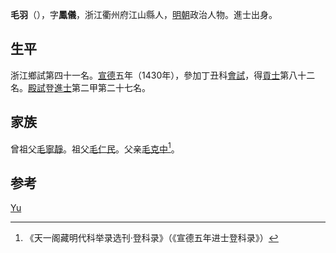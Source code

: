 {{Otheruses|other=名为毛凤仪的其他人物|毛凤仪}}

'''毛羽'''（{{bd|1401年||？}}），字'''鳳儀'''，浙江衢州府江山縣人，[[明朝|明朝]]政治人物。進士出身。

== 生平 ==
浙江鄉試第四十一名。[[宣德|宣德]]五年（1430年），參加丁丑科[[會試|會試]]，得[[貢士|貢士]]第八十二名。[[殿試|殿試]]登[[進士|進士]]第二甲第二十七名。

== 家族 ==
曾祖父[[毛寧靜|毛寧靜]]。祖父[[毛仁民|毛仁民]]。父亲[[毛克中|毛克中]]<ref>《天一阁藏明代科举录选刊·登科录》（《宣德五年进士登科录》）</ref>。

== 参考 ==
{{reflist}}

{{宣德五年庚戌科殿試金榜}}

{{Authority control}}
{{DEFAULTSORT:Mao毛}}
[[Category:毛姓|Yu]]

{{明朝人物小作品}}